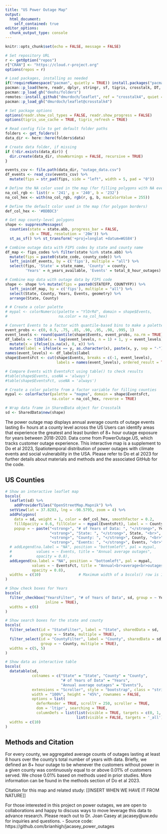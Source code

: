 ```yaml
---
title: "US Power Outage Map"
output: 
  html_document:
    self_contained: true
editor_options: 
  chunk_output_type: console
---
```


```r
knitr::opts_chunk$set(echo = FALSE, message = FALSE)
```

```r
# Set repository URL
r <- getOption("repos")
r["CRAN"] <- "https://cloud.r-project.org"
options(repos = r)

# Load packages, installing as needed
if(!requireNamespace("pacman", quietly = TRUE)) install.packages("pacman")
pacman::p_load(here, readr, dplyr, stringr, sf, tigris, crosstalk, DT, remotes)
pacman::p_load_gh("deohs/folders")
remotes::install_github("dmurdoch/leaflet", ref = "crosstalk4", quiet = TRUE)
pacman::p_load_gh("dmurdoch/leaflet@crosstalk4")

# Set package options
options(readr.show_col_types = FALSE, readr.show_progress = FALSE)
options(tigris_use_cache = TRUE, tigris_refresh = TRUE)
```

```r
# Read config file to get default folder paths
folders <- get_folders()
data_dir <- here::here(folders$data)
```

```r
# Create data folder, if missing
if (!dir.exists(data_dir)) {
  dir.create(data_dir, showWarnings = FALSE, recursive = TRUE)
}
```

```r
events_csv <- file.path(data_dir, "outage_data.csv")
df_events <- read_csv(events_csv) %>% 
  mutate(fips = str_pad(fips, side = "left", width = 5, pad = "0"))
```

```r
# Define the NA color used in the map (for filling polygons with NA events)
na_col_rgb <- list(r = '241', g = '240', b = '232')
na_col_hex <- with(na_col_rgb, rgb(r, g, b, maxColorValue = 255))

# Define the default color used in the map (for polygon borders)
def_col_hex <- '#BDBDC3'

# Get map county-level polygons
shape <- suppressMessages(
  counties(state = state.abb, progress_bar = FALSE, 
           cb = TRUE, resolution = '20m')) %>%
  st_as_sf() %>% st_transform('+proj=longlat +datum=WGS84')

# Combine outage data with FIPS codes by state and county name
df_map <- fips_codes %>% filter(state %in% state.abb) %>% 
  mutate(fips = paste0(state_code, county_code)) %>%
  left_join(df_events, by = c('fips'), multiple = "all") %>% 
  select(fips, 'State' = state_name, 'County' = county, 
         'Years' = n_years_available, 'Events' = total_8_hour_outages)

# Combine map data with outage data by FIPS code
shape <- shape %>% mutate(fips = paste0(STATEFP, COUNTYFP)) %>%
  left_join(df_map, by = c('fips'), multiple = "all") %>%
  select(State, County, Years, Events, geometry) %>%
  arrange(State, County)

# # Create a color palette
# mypal <- colorNumeric(palette = "YlOrRd", domain = shape$Events,
#                       na.color = na_col_hex)

# Convert Events to a factor with quantile-based bins to make a palette
event_probs <- c(0, 0.5, .75, .85, .90, .95, .98, .995, 1)
event_levels <- round(quantile(shape$Events, event_probs, na.rm = TRUE))
df_labels <- tibble(x = lag(event_levels, n = 1) + 1, y = event_levels) %>%
  mutate(x = ifelse(is.na(x), 0, x)) %>% 
  mutate(label = ifelse(x == y, as.character(x), paste(x, y, sep = "-")))
names(event_levels) <- df_labels$label
shape$EventsFct <- cut(shape$Events, breaks = c(-1, event_levels), 
                       labels = names(event_levels), ordered_result = TRUE)

# Compare Events with EventsFct using table() to check results
#table(shape$Events, useNA = 'always')
#table(shape$EventsFct, useNA = 'always')

# Create a color palette from a factor variable for filling counties
mypal <- colorFactor(palette = "magma", domain = shape$EventsFct, 
                     na.color = na_col_hex, reverse = TRUE)

# Wrap data frame in SharedData object for Crosstalk
sd <- SharedData$new(shape)
```

The power outage map displays annual average counts of outage events lasting 8+ hours at a county level across the US Users can identify areas that experience the greatest and least burden of 8+ hour outage exposure for years between 2018-2020. Data come from PowerOutage.US, which tracks customer outage experience. This interactive map is a supplement to Do et al 2023, Spatiotemporal distribution of power outages with climate events and social vulnerability in the USA. Please refer to Do et al 2023 for further details about materials and methods and the associated GitHub for the code. 

## US Counties

```r
# Show an interactive leaflet map
bscols(
  leaflet(sd) %>% 
    addProviderTiles("OpenStreetMap.Mapnik") %>%
  setView(lat = 37.8283, lng = -98.5795, zoom = 4) %>%
  addPolygons(
    data = sd, weight = 1, color = def_col_hex, smoothFactor = 0.2, 
    fillOpacity = 0.6, fillColor = ~ mypal(EventsFct), label = ~ County, 
    popup = ~ paste("<strong>", "# of Years of Data: ", "</strong>", Years, "<br>",
                    "<strong>", "State: ", "</strong>", State, "<br>",
                    "<strong>", "County: ", "</strong>", County, "<br>",
                    "<strong>", "Events: ", "</strong>", Events, "<br>")) %>%
  # addLegend(na.label = "NA", position = "bottomleft", pal = mypal, 
  #           values = ~ Events, title = "Annual average outages", 
  #           opacity = 0.8),
  addLegend(na.label = "NA", position = "bottomleft", pal = mypal,
            values = ~ EventsFct, title = "Annual<br>average<br>outages", 
            opacity = 0.8),
  widths = c(10)                 # Maximum width of a bscols() row is 12
)
```

```r
# Show check boxes for Years
bscols(
  filter_checkbox("YearsFilter", "# of Years of Data", sd, group = ~ Years,
                  inline = TRUE),
  widths = c(6)
)

# Show search boxes for the state and county
bscols(
  filter_select(id = "StateFilter", label = "State", sharedData = sd, 
                group = ~ State, multiple = TRUE),
  filter_select(id = "CountyFilter", label = "County", sharedData = sd, 
                group = ~ County, multiple = TRUE),
  widths = c(5, 5)
)
```

```r
# Show data as interactive table
bscols(
  datatable(sd, 
            colnames = c("State" = "State", "County" = "County", 
                         "# of Years of Data" = "Years", 
                         "Annual average outages" = "Events"),
            extensions = "Scroller", style = "bootstrap", class = "stripe",
            width = "100%", height = "45%", rownames = FALSE,
            options = list(
              deferRender = TRUE, scrollY = 250, scroller = TRUE, 
              dom = 'ltipr', searching = TRUE,
              columnDefs = list(list(visible = TRUE, targets = c(0, 1, 2, 3)),
                                list(visible = FALSE, targets = '_all')))),
  widths = c(10)
)
```

## Methods and Citation
For every county, we aggregated average counts of outages lasting at least 8 hours over the county’s total number of years with data. Briefly, we defined an 8+ hour outage to be whenever the customers without power in a given county was continuously equal to or above 0.01% of customers served. We chose 0.01% based on methods used in prior studies. More information can be found in the methods section of Do et al 2023.

Citation for this map and related study:
[[INSERT WHEN WE HAVE IT FROM NATURE]]

For those interested in this project on power outages, we are open to collaborations and happy to discuss ways to move leverage this data to advance research. Please reach out to Dr. Joan Casey at jacasey@uw.edu for inquiries and questions.
- Source code: https://github.com/brianhigh/jacasey_power_outages

